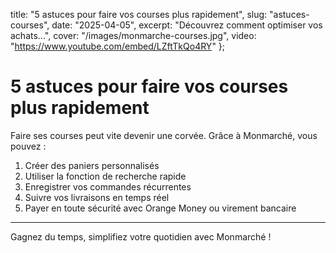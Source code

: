   title: "5 astuces pour faire vos courses plus rapidement",
  slug: "astuces-courses",
  date: "2025-04-05",
  excerpt: "Découvrez comment optimiser vos achats...",
  cover: "/images/monmarche-courses.jpg",
  video: "https://www.youtube.com/embed/LZftTkQo4RY"
};


# 5 astuces pour faire vos courses plus rapidement

Faire ses courses peut vite devenir une corvée. Grâce à Monmarché, vous pouvez :

1. Créer des paniers personnalisés
2. Utiliser la fonction de recherche rapide
3. Enregistrer vos commandes récurrentes
4. Suivre vos livraisons en temps réel
5. Payer en toute sécurité avec Orange Money ou virement bancaire

---

Gagnez du temps, simplifiez votre quotidien avec Monmarché !
